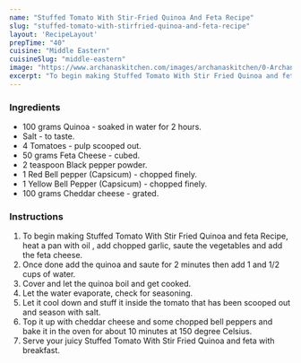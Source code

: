 ---
name: "Stuffed Tomato With Stir-Fried Quinoa And Feta Recipe"
slug: "stuffed-tomato-with-stirfried-quinoa-and-feta-recipe"
layout: 'RecipeLayout'
prepTime: "40"
cuisine: "Middle Eastern"
cuisineSlug: "middle-eastern"
image: "https://www.archanaskitchen.com/images/archanaskitchen/0-Archanas-Kitchen-Recipes/2016/sept%2029/Stuffed_Tomato_with_Stir_Fried_Quinoa_and_feta_recipe-1.jpg"
excerpt: "To begin making Stuffed Tomato With Stir Fried Quinoa and feta Recipe, heat a pan with oil , add chopped garlic, saute the vegetables and add the feta cheese"
---

### Ingredients

- 100 grams Quinoa - soaked in water for 2 hours.
- Salt - to taste.
- 4 Tomatoes - pulp scooped out.
- 50 grams Feta Cheese - cubed.
- 2 teaspoon Black pepper powder.
- 1 Red Bell pepper (Capsicum) - chopped finely.
- 1 Yellow Bell Pepper (Capsicum) - chopped finely.
- 100 grams Cheddar cheese - grated.

### Instructions

1. To begin making Stuffed Tomato With Stir Fried Quinoa and feta Recipe, heat a pan with oil , add chopped garlic, saute the vegetables and add the feta cheese.
1. Once done add the quinoa and saute for 2 minutes then add 1 and 1/2 cups of water.
1. Cover and let the quinoa boil and get cooked.
1. Let the water evaporate, check for seasoning.
1. Let it cool down and stuff it inside the tomato that has been scooped out and season with salt.
1. Top it up with cheddar cheese and some chopped bell peppers and bake it in the oven for about 10 minutes at 150 degree Celsius.
1. Serve your juicy Stuffed Tomato With Stir Fried Quinoa and feta with  breakfast.
